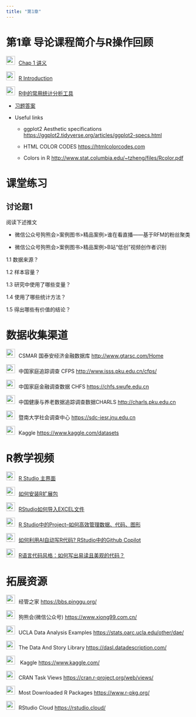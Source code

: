 ```yaml
---
title: "第1章"
---
```


# 第1章 导论课程简介与R操作回顾

<img src="img/teacher.png" style="width: 24px; height: 24px;margin-right: 10px">[Chap 1 讲义](https://lizongzhang.github.io/mvs/chap1.html)
  
<img src="img/link.png" style="width: 24px; height: 24px;margin-right: 10px">[R Introduction](https://lizongzhang.github.io/mvs/R0.html)

<img src="img/link.png" style="width: 24px; height: 24px;margin-right: 10px">[R中的常用统计分析工具](https://lizongzhang.github.io/mvs/pre.html)
  
  -   [习题答案](https://lizongzhang.github.io/mvs/1solution.html)

  -   Useful links  
  
      -   ggplot2 Aesthetic specifications <https://ggplot2.tidyverse.org/articles/ggplot2-specs.html>
      
      -    HTML COLOR CODES <https://htmlcolorcodes.com>
      
      -    Colors in R <http://www.stat.columbia.edu/~tzheng/files/Rcolor.pdf>
      

# 课堂练习

## 讨论题1 

阅读下述推文

- 微信公众号狗熊会>案例图书>精品案例>谁在看直播——基于RFM的粉丝聚类

- 微信公众号狗熊会>案例图书>精品案例>B站“低创”视频创作者识别

1.1 数据来源？

1.2 样本容量？

1.3 研究中使用了哪些变量？

1.4 使用了哪些统计方法？

1.5 得出哪些有价值的结论？
      

# 数据收集渠道

<img src="img/link.png" style="width: 24px; height: 24px;margin-right: 10px">CSMAR 国泰安经济金融数据库  <http://www.gtarsc.com/Home>
        
<img src="img/link.png" style="width: 24px; height: 24px;margin-right: 10px">中国家庭追踪调查 CFPS <http://www.isss.pku.edu.cn/cfps/>
    
<img src="img/link.png" style="width: 24px; height: 24px;margin-right: 10px">中国家庭金融调查数据 CHFS  <https://chfs.swufe.edu.cn>
    
<img src="img/link.png" style="width: 24px; height: 24px;margin-right: 10px">中国健康与养老数据追踪调查数据CHARLS <http://charls.pku.edu.cn>
    
<img src="img/link.png" style="width: 24px; height: 24px;margin-right: 10px">暨南大学社会调查中心  <https://sdc-iesr.jnu.edu.cn>
    
<img src="img/link.png" style="width: 24px; height: 24px;margin-right: 10px">Kaggle  <https://www.kaggle.com/datasets>

# R教学视频

<img src="img/video.png" alt="讲义" style="width: 24px; height: 24px;margin-right: 10px">[R Studio 主界面](https://www.bilibili.com/video/BV1NP4y1A7ow/)

<img src="img/video.png" alt="讲义" style="width: 24px; height: 24px;margin-right: 10px">[如何安装R扩展包](https://www.bilibili.com/video/BV12u411D7uP/)

<img src="img/video.png" alt="讲义" style="width: 24px; height: 24px;margin-right: 10px">[RStudio如何导入EXCEL文件](https://www.bilibili.com/video/BV1gi4y1m7pD/) 

<img src="img/video.png" alt="讲义" style="width: 24px; height: 24px;margin-right: 10px">[R Studio中的Project--如何高效管理数据、代码、图形](https://www.bilibili.com/video/BV1ZB4y127oJ/)

<img src="img/video.png" alt="讲义" style="width: 24px; height: 24px;margin-right: 10px">[如何利用AI自动写R代码? RStudio中的Github Copilot](https://www.bilibili.com/video/BV1Vc411R767/)  


<img src="img/video.png" alt="讲义" style="width: 24px; height: 24px;margin-right: 10px">[R语言代码风格：如何写出易读且美观的代码？](https://www.bilibili.com/video/BV1KM4m197E5/) 

# 拓展资源

<img src="img/link.png" style="width: 24px; height: 24px;margin-right: 10px">经管之家 <https://bbs.pinggu.org/> 

<img src="img/link.png" style="width: 24px; height: 24px;margin-right: 10px">狗熊会(微信公众号) <https://www.xiong99.com.cn/> 

<img src="img/link.png" style="width: 24px; height: 24px;margin-right: 10px">UCLA Data Analysis Examples <https://stats.oarc.ucla.edu/other/dae/> 

<img src="img/link.png" style="width: 24px; height: 24px;margin-right: 10px">The Data And Story Library <https://dasl.datadescription.com/> 

<img src="img/link.png" style="width: 24px; height: 24px;margin-right: 10px"> Kaggle <https://www.kaggle.com/> 


<img src="img/link.png" style="width: 24px; height: 24px;margin-right: 10px">CRAN Task Views <https://cran.r-project.org/web/views/>

<img src="img/link.png" style="width: 24px; height: 24px;margin-right: 10px">Most Downloaded R Packages <https://www.r-pkg.org/>

<img src="img/link.png" style="width: 24px; height: 24px;margin-right: 10px">RStudio Cloud <https://rstudio.cloud/>
